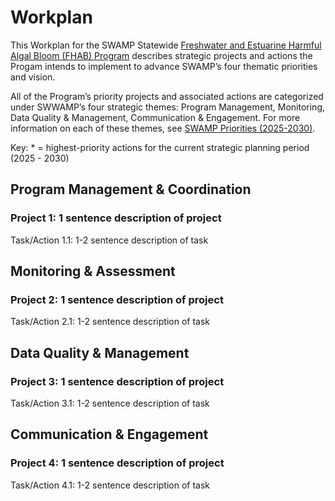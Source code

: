 # Workplan

This Workplan for the SWAMP Statewide [Freshwater and Estuarine Harmful Algal Bloom (FHAB) Program](https://www.waterboards.ca.gov/water_issues/programs/swamp/freshwater_cyanobacteria.html) describes strategic projects and actions the Progam intends to implement to advance SWAMP's four thematic priorities and vision.

All of the Program's priority projects and associated actions are categorized under SWWAMP's four strategic themes: Program Management, Monitoring, Data Quality & Management, Communication & Engagement. For more information on each of these themes, see [SWAMP Priorities (2025-2030)](https://cawaterboarddatacenter.github.io/swamp-strategy/prioriites.html).

Key: \* = highest-priority actions for the current strategic planning period (2025 - 2030)

## Program Management & Coordination

### Project 1: 1 sentence description of project

Task/Action 1.1: 1-2 sentence description of task

## Monitoring & Assessment

### Project 2: 1 sentence description of project

Task/Action 2.1: 1-2 sentence description of task

## Data Quality & Management

### Project 3: 1 sentence description of project

Task/Action 3.1: 1-2 sentence description of task

## Communication & Engagement

### Project 4: 1 sentence description of project

Task/Action 4.1: 1-2 sentence description of task
